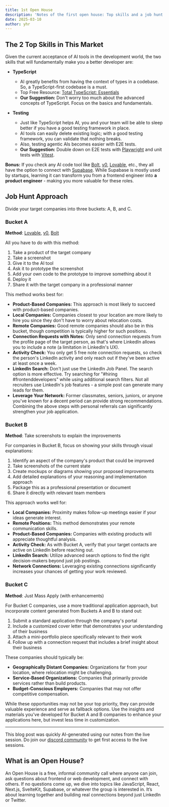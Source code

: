```yaml
---
title: 1st Open House
description: 'Notes of the first open house: Top skills and a job hunt approach'
date: 2025-03-10
author: yhr
---
```


## The 2 Top Skills in This Market

Given the current acceptance of AI tools in the development world, the two skills that will fundamentally make you a better developer are:

- **TypeScript**

  - AI greatly benefits from having the context of types in a codebase. So, a TypeScript-first codebase is a must.
  - Top Free Resource: [Total TypeScript: Essentials](https://www.totaltypescript.com/books/total-typescript-essentials)
  - **Our Suggestion:** Don't worry too much about the advanced concepts of TypeScript. Focus on the basics and fundamentals.

- **Testing**
  - Just like TypeScript helps AI, you and your team will be able to sleep better if you have a good testing framework in place.
  - AI tools can easily delete existing logic; with a good testing framework, you can validate that nothing breaks.
  - Also, testing agentic AIs becomes easier with E2E tests.
  - **Our Suggestion:** Double down on E2E tests with [Playwright](https://playwright.dev/) and unit tests with [Vitest](https://vitest.dev/).

**Bonus:** If you check any AI code tool like [Bolt](https://bolt.new/), [v0](https://v0.dev/), [Lovable](https://lovable.dev/), etc., they all have the option to connect with [Supabase](https://supabase.com/). While Supabase is mostly used by startups, learning it can transform you from a frontend engineer into **a product engineer** - making you more valuable for these roles.

## Job Hunt Approach

Divide your target companies into three buckets: A, B, and C.

### Bucket A

**Method**: [Lovable](https://lovable.dev/), [v0](https://v0.dev/), [Bolt](https://bolt.new/)

All you have to do with this method:

1. Take a product of the target company
2. Take a screenshot
3. Give it to the AI tool
4. Ask it to prototype the screenshot
5. Add your own code to the prototype to improve something about it
6. Deploy it
7. Share it with the target company in a professional manner

This method works best for:

- **Product-Based Companies:** This approach is most likely to succeed with product-based companies.
- **Local Companies:** Companies closest to your location are more likely to hire you since they don't have to worry about relocation costs.
- **Remote Companies:** Good remote companies should also be in this bucket, though competition is typically higher for such positions.
- **Connection Requests with Notes:** Only send connection requests from the profile page of the target person, as that's where LinkedIn allows you to include a note (a limitation in LinkedIn's UX).
- **Activity Check:** You only get 5 free note connection requests, so check the person's LinkedIn activity and only reach out if they've been active at least once a week.
- **LinkedIn Search:** Don't just use the LinkedIn Job Panel. The search option is more effective. Try searching for "#hiring #frontenddevelopers" while using additional search filters. Not all recruiters use LinkedIn's job features - a simple post can generate many leads for them.
- **Leverage Your Network:** Former classmates, seniors, juniors, or anyone you've known for a decent period can provide strong recommendations. Combining the above steps with personal referrals can significantly strengthen your job application.

### Bucket B

**Method**: Take screenshots to explain the improvements

For companies in Bucket B, focus on showing your skills through visual explanations:

1. Identify an aspect of the company's product that could be improved
2. Take screenshots of the current state
3. Create mockups or diagrams showing your proposed improvements
4. Add detailed explanations of your reasoning and implementation approach
5. Package this as a professional presentation or document
6. Share it directly with relevant team members

This approach works well for:

- **Local Companies:** Proximity makes follow-up meetings easier if your ideas generate interest.
- **Remote Positions:** This method demonstrates your remote communication skills.
- **Product-Based Companies:** Companies with existing products will appreciate thoughtful analysis.
- **Activity Check:** As with Bucket A, verify that your target contacts are active on LinkedIn before reaching out.
- **LinkedIn Search:** Utilize advanced search options to find the right decision-makers beyond just job postings.
- **Network Connections:** Leveraging existing connections significantly increases your chances of getting your work reviewed.

### Bucket C

**Method**: Just Mass Apply (with enhancements)

For Bucket C companies, use a more traditional application approach, but incorporate content generated from Buckets A and B to stand out:

1. Submit a standard application through the company's portal
2. Include a customized cover letter that demonstrates your understanding of their business
3. Attach a mini-portfolio piece specifically relevant to their work
4. Follow up with a connection request that includes a brief insight about their business

These companies should typically be:

- **Geographically Distant Companies:** Organizations far from your location, where relocation might be challenging.
- **Service-Based Organizations:** Companies that primarily provide services rather than build products.
- **Budget-Conscious Employers:** Companies that may not offer competitive compensation.

While these opportunities may not be your top priority, they can provide valuable experience and serve as fallback options. Use the insights and materials you've developed for Bucket A and B companies to enhance your applications here, but invest less time in customization.

---

This blog post was quickly AI-generated using our notes from the live session. Do join our [discord community](https://discord.gg/DWAVqksVtx) to get first access to the live sessions.

## What is an Open House?

An Open House is a free, informal community call where anyone can join, ask questions about frontend or web development, and connect with others. If no questions come up, we dive into topics like JavaScript, React, Next.js, SvelteKit, Supabase, or whatever the group is interested in. It’s about learning together and building real connections beyond just LinkedIn or Twitter.
